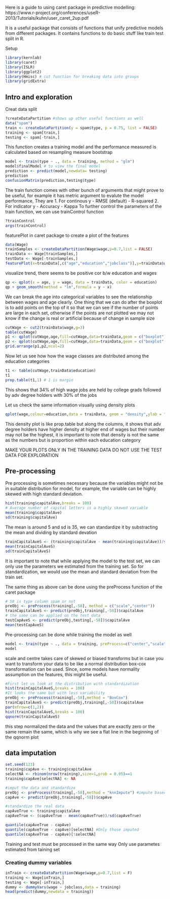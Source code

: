 Here is a guide to using caret package in predictive modelling: https://www.r-project.org/conferences/useR-2013/Tutorials/kuhn/user_caret_2up.pdf

It is a useful package that consists of functions that unify predictive models from different packages.
It contains functions to do basic stuff like train test split in R.

Setup
```r
library(kernlab)
library(caret)
library(ISLR)
library(ggplot2)
library(Hmisc) # cut function for breaking data into groups
library(gridExtra)
```
## Intro and exploration

Creat data split
```r
?createDataPartition #shows up other useful functions as well
data("spam")
train <- createDataPartition(y = spam$type, p = 0.75, list = FALSE)
training <- spam[train,]
testing <- spam[-train,]
```
This function creates a training model and the performance measured is calculated based on resampling measure bootstrap
```r
model <- train(type ~ ., data = training, method = "glm")
model$finalModel # to view the final model
prediction <- predict(model,newdata= testing)
prediction
confusionMatrix(prediction,testing$type)
```
The train function comes with other bunch of arguments that might prove to be useful, for example it has metric argument to evalute the model performance, They are
1. For continous y
      - RMSE (default)
      - R-squared
2. For indicator y
      - Accuracy
      - Kappa
To further control the parameters of the train function, we can use trainControl function
```r
?trainControl
args(trainControl)
```
featurePlot in caret package to create a plot of the features
```r
data(Wage)
trainSamples <- createDataPartition(Wage$wage,p=0.7,list = FALSE)
trainData <- Wage[trainSamples,]
testData <- Wage[-trainSamples,]
featurePlot(x=trainData[,c("age","education","jobclass")],y=trainData$wage,plot = "pairs")
```
visualize trend, there seems to be positive cor b/w education and wages
```r
qp <- qplot(x = age, y = wage, data = trainData, color = education)
qp + geom_smooth(method = "lm",formula = y ~ x)
```
We can break the age into categorical variables to see the relationship between wages and age clearly.
One thing that we can do after the boxplot is to add points on the top of it so that we can see if the number of points are large in each set, otherwise if the points are not plotted we may not know
if the change is real or artificial because of change in sample size
```r
cutWage <- cut2(trainData$wage,g=3)
table(cutWage)
p1 <- qplot(cutWage,age,fill=cutWage,data=trainData,geom = c("boxplot"))
p2 <- qplot(cutWage,age,fill=cutWage,data=trainData,geom = c("boxplot","jitter"))
grid.arrange(p1,p2,ncol=2)
```
Now let us see how how the wage classes are distributed among the education categories
```r
t1 <- table(cutWage,trainData$education)
t1
prop.table(t1,1) # 1 is margin
```
This shows that 34% of high wage jobs are held by college grads followed by adv degree holders with 30% of the jobs

Let us check the same information visually using density plots
```r
qplot(wage,colour=education,data = trainData, geom = "density",ylab = "density")
```
This density plot is like prop.table but along the columns, it shows that adv degree holders have higher density at higher end of wages but their number may not be the highest, it is important to note that density is not the same as the numbers but is proportion within each education category

MAKE YOUR PLOTS ONLY IN THE TRAINING DATA
DO NOT USE THE TEST DATA FOR EXPLORATION

## Pre-processing

Pre processing is sometimes necessary because the variables might not be in suitable distribution for model, for example, the variable can be highly skewed with high standard deviation.
```r
hist(training$capitalAve,breaks = 100)
# Average number of capital letters is a highly skewed variable
mean(training$capitalAve)
sd(training$capitalAve)
```
The mean is around 5 and sd is 35, we can standardize it by substracting the mean and dividing by standard devation
```r
trainCapitalAveS <- (training$capitalAve - mean(training$capitalAve))/sd(training$capitalAve)
mean(trainCapitalAveS)
sd(trainCapitalAveS)
```
It is important to note that while applying the model to the test set, we can only use the parameters we estimated from the training set. So for standardization, we would use the mean and
standard deviation from the train set.

The same thing as above can be done using the preProcess function of the caret package
```r
# 58 is type column spam or not
preObj <- preProcess(training[,-58], method = c("scale","center"))
trainCapitalAveS <- predict(preObj,training[,-58])$capitalAve
# the same can be applied on the test data
testCapAveS <- predict(preObj,testing[,-58])$capitalAve
mean(testCapAveS)
```
Pre-processing can be done while training the model as well
```r
model <- train(type ~ ., data = training, preProcess=c("center","scale"), method = "glm")
model
```
scale and centre takes care of skewed or biased transforms but in case you want to transform your data to be like a normal distribution box-cox transformation can be used. Since, some models have normality assumption on the features, this might be useful.
```r
#First let us look at the distribution with standardization
hist(trainCapitalAveS,breaks = 100)
#It looks the same but with less variability
preObj <- preProcess(training[,-58],method = "BoxCox")
trainCapitalAveS <- predict(preObj,training[,-58])$capitalAve
par(mfrow=c(1,2))
hist(trainCapitalAveS,breaks = 100)
qqnorm(trainCapitalAveS)
```
this step normalized the data and the values that are exactly zero or the same remain the same, which is why we see a flat line in the beginning of the qqnorm plot

## data imputation
```r
set.seed(123)
training$capAve <- training$capitalAve
selectNA <- rbinom(nrow(training),size=1,prob = 0.05)==1
training$capAve[selectNA] <- NA

#imput the data and standardize
preObj <- preProcess(training[,-58],method = "knnImpute") #impute based on 10 nearest neigbors
capAve <- predict(preObj,training[,-58])$capAve

#standardize the real data
capAveTrue <- training$capitalAve
capAveTrue <- (capAveTrue - mean(capAveTrue))/sd(capAveTrue)

quantile(capAveTrue - capAve)
quantile(capAveTrue - capAve)[selectNA] #Only those imputed
quantile(capAveTrue - capAve)[!selectNA]
```

Training and test must be processed in the same way
Only use parametes estimated from taining set

### Creating dummy variables
```r
inTrain <- createDataPartition(Wage$wage,p=0.7,list = F)
training <- Wage[inTrain,]
testing <- Wage[-inTrain,]
dummy <- dummyVars(wage ~ jobclass,data = training)
head(predict(dummy,newdata = training))
```

